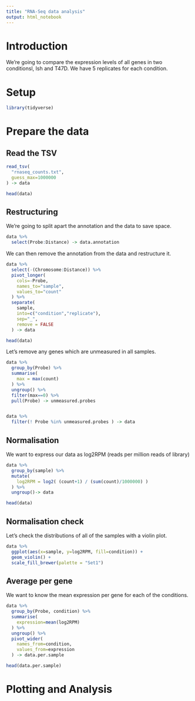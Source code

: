 ---
title: "RNA-Seq data analysis"
output: html_notebook
---

Introduction
============

We're going to compare the expression levels of all genes in two conditionsl, Ish and T47D.  We have 5 replicates for each condition.


Setup
=====

```{r message=FALSE}
library(tidyverse)
```


Prepare the data
================

Read the TSV
------------

```{r "Read Data TSV", message=FALSE}
read_tsv(
  "rnaseq_counts.txt",
  guess_max=1000000
) -> data

head(data)
```
Restructuring
-------------

We're going to split apart the annotation and the data to save space.

```{r}
data %>%
  select(Probe:Distance) -> data.annotation
```

We can then remove the annotation from the data and restructure it.


```{r}
data %>%
  select(-(Chromosome:Distance)) %>%
  pivot_longer(
    cols=-Probe,
    names_to="sample",
    values_to="count"
  ) %>%
  separate(
    sample,
    into=c("condition","replicate"),
    sep="_",
    remove = FALSE
  ) -> data

head(data)
```
Let's remove any genes which are unmeasured in all samples.

```{r}
data %>%
  group_by(Probe) %>%
  summarise(
    max = max(count)
  ) %>%
  ungroup() %>%
  filter(max==0) %>%
  pull(Probe) -> unmeasured.probes


data %>%
  filter(! Probe %in% unmeasured.probes ) -> data
```

Normalisation
-------------

We want to express our data as log2RPM (reads per million reads of library)

```{r}
data %>%
  group_by(sample) %>%
  mutate(
    log2RPM = log2( (count+1) / (sum(count)/1000000) )
  ) %>%
  ungroup()-> data

head(data)
```

Normalisation check
-------------------

Let's check the distributions of all of the samples with a violin plot.

```{r}
data %>%
  ggplot(aes(x=sample, y=log2RPM, fill=condition)) +
  geom_violin() +
  scale_fill_brewer(palette = "Set1")

```

Average per gene
----------------

We want to know the mean expression per gene for each of the conditions.

```{r}
data %>%
  group_by(Probe, condition) %>%
  summarise(
    expression=mean(log2RPM)
  ) %>%
  ungroup() %>%
  pivot_wider(
    names_from=condition,
    values_from=expression
  ) -> data.per.sample

head(data.per.sample)
```


Plotting and Analysis
=====================













